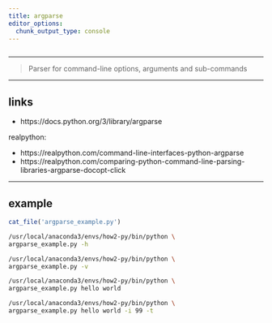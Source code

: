 ```yaml
---
title: argparse
editor_options: 
  chunk_output_type: console
---
```


```r
```

*********************************************************************

> Parser for command-line options, arguments and sub-commands

*********************************************************************

## links

* https://docs.python.org/3/library/argparse  

realpython:

* https://realpython.com/command-line-interfaces-python-argparse  
* https://realpython.com/comparing-python-command-line-parsing-libraries-argparse-docopt-click  

*********************************************************************

## example

```r
cat_file('argparse_example.py')
```

```sh
/usr/local/anaconda3/envs/how2-py/bin/python \
argparse_example.py -h
```

```sh
/usr/local/anaconda3/envs/how2-py/bin/python \
argparse_example.py -v
```

```sh
/usr/local/anaconda3/envs/how2-py/bin/python \
argparse_example.py hello world
```

```sh
/usr/local/anaconda3/envs/how2-py/bin/python \
argparse_example.py hello world -i 99 -t
```